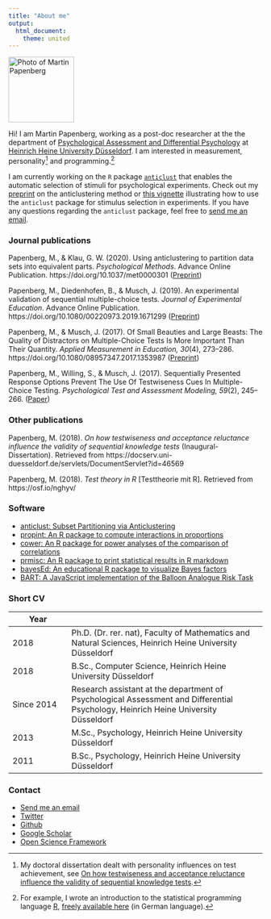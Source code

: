 ```yaml
---
title: "About me"
output:
  html_document:
    theme: united
---
```


<img src = "me.png" width = 130 alt = "Photo of Martin Papenberg">

Hi! I am Martin Papenberg, working as a post-doc researcher at the the 
department of [Psychological Assessment and Differential 
Psychology](http://www.psychologie.hhu.de/en/research-teams/psychological-assessment-and-differential-psychology/arbeitsgruppe.html) 
at [Heinrich Heine University 
Düsseldorf](https://www.uni-duesseldorf.de/home/en/home.html). I am 
interested in measurement, personality[^diss] and programming.[^R]

I am currently working on the `R` package 
[`anticlust`](https://github.com/m-Py/anticlust) that enables 
the automatic selection of stimuli for psychological experiments. Check 
out my [preprint](https://psyarxiv.com/3razc/) on the anticlustering method 
or [this vignette](https://m-py.github.io/anticlust/articles/stimulus-selection.html) illustrating how to use the `anticlust` package for stimulus 
selection in experiments. If you have any questions regarding the 
`anticlust` package, feel free to <a href = 
"mailto:martin.papenberg@hhu.de?subject=Help with the anticlust 
package">send me an email</a>.

### Journal publications

Papenberg, M., & Klau, G. W. (2020). Using anticlustering to partition 
data sets into equivalent parts. *Psychological Methods*. Advance Online 
Publication. https://doi.org/10.1037/met0000301 ([Preprint](https://doi.org/10.31234/osf.io/3razc))

Papenberg, M., Diedenhofen, B., & Musch, J. (2019). An experimental 
validation of sequential multiple-choice tests. *Journal of Experimental 
Education*. Advance Online Publication. 
https://doi.org/10.1080/00220973.2019.1671299 ([Preprint](https://osf.io/x8753/))

Papenberg, M., & Musch, J. (2017). Of Small Beauties and Large Beasts: 
The Quality of Distractors on Multiple-Choice Tests Is More Important 
Than Their Quantity. *Applied Measurement in Education, 30*(4), 273--286.
https://doi.org/10.1080/08957347.2017.1353987 ([Preprint](https://osf.io/xytfw/))

Papenberg, M., Willing, S., & Musch, J. (2017). Sequentially Presented 
Response Options Prevent The Use Of Testwiseness Cues In Multiple-Choice 
Testing. *Psychological Test and Assessment Modeling, 59*(2), 245--266.
([Paper](http://www.psychologie-aktuell.com/fileadmin/download/ptam/2-2017_20170627/06_Papenberg_.pdf))

### Other publications

Papenberg, M. (2018). *On how testwiseness and acceptance reluctance 
influence the validity of sequential knowledge tests*
(Inaugural-Dissertation). Retrieved from 
https://docserv.uni-duesseldorf.de/servlets/DocumentServlet?id=46569

Papenberg, M. (2018). *Test theory in R* [Testtheorie mit R]. Retrieved 
from https://osf.io/nghyv/

### Software

- [anticlust: Subset Partitioning via Anticlustering](../anticlust/index.html)
- [propint: An R package to compute interactions in proportions](https://github.com/m-Py/propint)
- [cower: An R package for power analyses of the comparison of correlations](https://github.com/m-Py/cower)
- [prmisc: An R package to print statistical results in R markdown](https://github.com/m-Py/prmisc)
- [bayesEd: An educational R package to visualize Bayes factors](https://github.com/m-Py/bayesEd)
- [BART: A JavaScript implementation of the Balloon Analogue Risk Task](https://github.com/m-Py/BART)

### Short CV

| Year |  |
| ---- | ------------- | 
| 2018 | Ph.D. (Dr. rer. nat), Faculty of Mathematics and Natural Sciences, Heinrich Heine University Düsseldorf |
| 2018 | B.Sc., Computer Science, Heinrich Heine University Düsseldorf |
| Since 2014 | Research assistant at the department of Psychological Assessment and Differential Psychology, Heinrich Heine University Düsseldorf |
| 2013 | M.Sc., Psychology, Heinrich Heine University Düsseldorf |
| 2011 | B.Sc., Psychology, Heinrich Heine University Düsseldorf |

### Contact

- <a href = "mailto:martin.papenberg@hhu.de">Send me an email</a>
- [Twitter](https://twitter.com/MPapenberg)
- [Github](https://github.com/m-Py)
- [Google Scholar](https://scholar.google.de/citations?user=_h33JecAAAAJ&hl=de&oi=sra)
- [Open Science Framework](https://osf.io/3gq2h)


[^diss]: My doctoral dissertation dealt with personality influences on 
test achievement, see [On how testwiseness and acceptance reluctance 
influence the validity of sequential knowledge 
tests](https://docserv.uni-duesseldorf.de/servlets/DerivateServlet/Derivate-49582/%2B%2B%2B%2B%202018%20Dissertation%20Martin%20Papenberg.pdf).

[^R]: For example, I wrote an introduction to the statistical 
programming language [R](https://cran.r-project.org/), [freely available
here](https://osf.io/nghyv/) (in German language).
